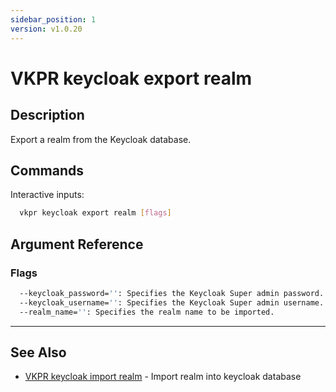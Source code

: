 ```yaml
---
sidebar_position: 1
version: v1.0.20
---
```


# VKPR keycloak export realm

## Description

Export a realm from the Keycloak database.

## Commands

Interactive inputs:

```bash
  vkpr keycloak export realm [flags]
```

## Argument Reference

### Flags

```sh
  --keycloak_password='': Specifies the Keycloak Super admin password.
  --keycloak_username='': Specifies the Keycloak Super admin username.
  --realm_name='': Specifies the realm name to be imported.
```

---

## See Also

- [VKPR keycloak import realm](/docs/commands/keycloak/import/vkpr_keycloak_import_realm) - Import realm into keycloak database
